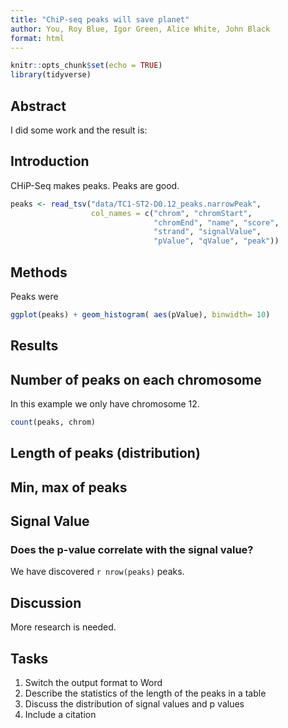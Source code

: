 ```yaml
---
title: "ChiP-seq peaks will save planet"
author: You, Roy Blue, Igor Green, Alice White, John Black
format: html
---
```



```r
knitr::opts_chunk$set(echo = TRUE)
library(tidyverse)

```

## Abstract
I did some work and the result is:


## Introduction

CHiP-Seq makes peaks. Peaks are good.

```r
peaks <- read_tsv("data/TC1-ST2-D0.12_peaks.narrowPeak", 
                  col_names = c("chrom", "chromStart", 
                                "chromEnd", "name", "score", 
                                "strand", "signalValue", 
                                "pValue", "qValue", "peak"))

```

## Methods

Peaks were 

```r
ggplot(peaks) + geom_histogram( aes(pValue), binwidth= 10)
```

## Results

## Number of peaks on each chromosome
In this example we only have chromosome 12.
```r
count(peaks, chrom)
```
## Length of peaks (distribution)

## Min, max of peaks

## Signal Value


### Does the p-value correlate with the signal value?

We have discovered `r nrow(peaks)` peaks.

## Discussion
More research is needed.

## Tasks

1. Switch the output format to Word 
2. Describe the statistics of the length of the peaks in a table
3. Discuss the distribution of signal values and p values
4. Include a citation